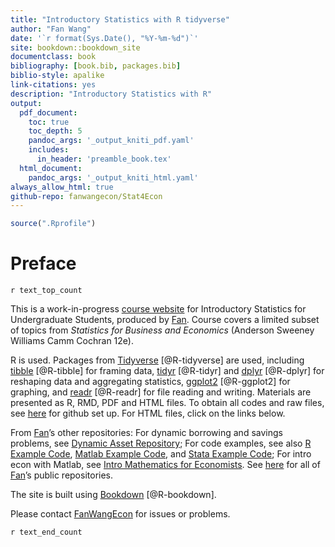 ```yaml
---
title: "Introductory Statistics with R tidyverse"
author: "Fan Wang"
date: '`r format(Sys.Date(), "%Y-%m-%d")`'
site: bookdown::bookdown_site
documentclass: book
bibliography: [book.bib, packages.bib]
biblio-style: apalike
link-citations: yes
description: "Introductory Statistics with R"
output:
  pdf_document:
    toc: true
    toc_depth: 5
    pandoc_args: '_output_kniti_pdf.yaml'
    includes:
      in_header: 'preamble_book.tex'
  html_document:
    pandoc_args: '_output_kniti_html.yaml'
always_allow_html: true
github-repo: fanwangecon/Stat4Econ
---
```


```r
source(".Rprofile")
```

# Preface {-}

`r text_top_count`

This is a work-in-progress [course website](https://fanwangecon.github.io/Stat4Econ/) for Introductory Statistics for Undergraduate Students, produced by [Fan](https://fanwangecon.github.io/). Course covers a limited subset of topics from *Statistics for Business and Economics* (Anderson Sweeney Williams Camm Cochran 12e).

R is used. Packages from [Tidyverse](https://www.tidyverse.org/) [@R-tidyverse]  are used, including [tibble](https://tibble.tidyverse.org/) [@R-tibble] for framing data, [tidyr](https://dplyr.tidyverse.org/) [@R-tidyr] and [dplyr](https://dplyr.tidyverse.org/) [@R-dplyr] for reshaping data and aggregating statistics, [ggplot2](https://ggplot2.tidyverse.org/) [@R-ggplot2] for graphing, and [readr](https://readr.tidyverse.org/) [@R-readr] for file reading and writing. Materials are presented as R, RMD, PDF and HTML files. To obtain all codes and raw files, see [here](https://fanwangecon.github.io/Stat4Econ/docs/gitsetup.html) for github set up. For HTML files, click on the links below.

From [Fan](https://fanwangecon.github.io/)'s other repositories: For dynamic borrowing and savings problems, see [Dynamic Asset Repository](https://fanwangecon.github.io/CodeDynaAsset/); For code examples, see also [R Example Code](https://fanwangecon.github.io/R4Econ/), [Matlab Example Code](https://fanwangecon.github.io/M4Econ/), and [Stata Example Code](https://fanwangecon.github.io/Stata4Econ/); For intro econ with Matlab, see [Intro Mathematics for Economists](https://fanwangecon.github.io/Math4Econ/). See [here](https://github.com/FanWangEcon) for all of [Fan](https://fanwangecon.github.io/)'s public repositories.

The site is built using [Bookdown](https://bookdown.org/) [@R-bookdown].

Please contact [FanWangEcon](https://fanwangecon.github.io/) for issues or problems.

`r text_end_count`
